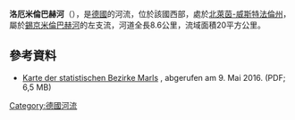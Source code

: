 {{Onesource|time=2020-08-06T04:52:56+00:00}}
{{Coord|51|40|49.7|N|7|7|26.88|E|display=title}}

'''洛厄米倫巴赫河'''（{{lang-de|Loemühlenbach}}），是[[德國|德國]]的河流，位於該國西部，處於[[北萊茵-威斯特法倫州|北萊茵-威斯特法倫州]]，屬於[[錫京米倫巴赫河|錫京米倫巴赫河]]的左支流，河道全長8.6公里，流域面積20平方公里。

==參考資料==
* [http://www.marl.de/fileadmin/dokumente/Stadtplan/Stadtteile-Statistikbezirke_Marl.pdf Karte der statistischen Bezirke Marls] {{Wayback|url=http://www.marl.de/fileadmin/dokumente/Stadtplan/Stadtteile-Statistikbezirke_Marl.pdf |date=20160304041934 }}, abgerufen am 9. Mai 2016. (PDF; 6,5 MB)

{{Germany-geo-stub}}
[[Category:德國河流|Category:德國河流]]